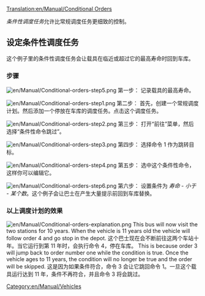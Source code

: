 [[Translation:en/Manual/Conditional Orders]]
{{zh/Manual/Tutorial/教程}}{{zh/Manual/目录}}

''条件性调度任务''允许比常规调度任务更细致的控制。

== 设定条件性调度任务 ==

这个例子里的条件性调度任务会让载具在临近或超过它的最高寿命时回到车库。
===步骤===
[[File:en/Manual/Conditional-orders-step5.png|left]]
第一步：
记录载具的最高寿命。

[[File:en/Manual/Conditional-orders-step1.png|left]]
第二步：
首先，创建一个常规调度计划。然后添加一个停放在车库的调度任务。点击这个调度任务。

[[File:en/Manual/Conditional-orders-step2.png|left]]
第三步：
打开“前往”菜单，然后选择“条件性命令跳过”。

[[File:en/Manual/Conditional-orders-step3.png|left]]
第四步：
选择命令 1 作为跳转目标。

[[File:en/Manual/Conditional-orders-step4.png|left]]
第五步：
选中这个条件性命令，这样你可以编辑它。


[[File:en/Manual/Conditional-orders-step6.png|left]]
第六步：
设置条件为 ''寿命'' - ''小于'' - ''某个数''。这个例子会让巴士在产生大量提示前回到车库替换。
<br clear="all" />

===以上调度计划的效果===
[[File:en/Manual/Conditional-orders-explanation.png|left]]
This bus will now visit the two stations for 10 years. When the vehicle is 11 years old the vehicle will follow order 4 and go stop in the depot.
这个巴士现在会不断前往这两个车站十年。当它运行到第 11 年时，会执行命令 4，停在车库。
This is because order 3 will jump back to order number one while the condition is true. Once the vehicle ages to 11 years, the condition will no longer be true and the order will be skipped.
这是因为如果条件符合，命令 3 会让它跳回命令 1。一旦这个载具运行达到 11 年，条件不再符合，并且命令 3 将会跳过。

[[Category:en/Manual/Vehicles]]